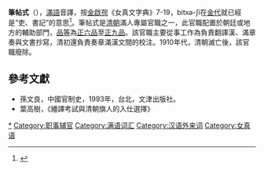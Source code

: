 '''筆帖式'''（{{lang-mnc|ᠪᡳ᠍ᡨ᠌ᡥᡝᠰᡳ|z=bithesi}}），[[滿語|滿語]]音譯，按[[金启孮|金啟孮]]《女真文字典》7-19，bitxə-ʃï在[[金朝|金代]]就已經是“吏、書記”的意思<ref>{{Cite web|title=《女真文辞典》索引|url=https://www.babelstone.co.uk/Jurchen/JQZ1984_Index.html|access-date=2021-03-31|archive-url=https://web.archive.org/web/20200605125520/https://www.babelstone.co.uk/Jurchen/JQZ1984_Index.html|archive-date=2020-06-05|dead-url=no}}</ref>。筆帖式是[[清朝|清朝]]滿人專屬官職之一，此官職配置於朝廷或地方的輔助部門，[[品等|品等]]為[[正六品|正六品]]至[[正九品|正九品]]。該官職主要從事工作為負責翻譯漢、滿章奏與文書抄寫，清初還負責奏章滿漢文間的校注。1910年代，清朝滅亡後，該官職廢除。

==參考文獻==
{{Reflist}}
{{ReflistH}}
*孫文良，中國官制史，1993年，台北，文津出版社。
*葉高樹，《繙譯考試與清朝旗人的入仕選擇》
{{ReflistF}}
{{Government occupation-stub}}
[[Category:笔帖式|*]]
[[Category:职事辅官|Category:职事辅官]]
[[Category:满语词汇|Category:满语词汇]]
[[Category:汉语外来词|Category:汉语外来词]]
[[Category:女真语|Category:女真语]]
